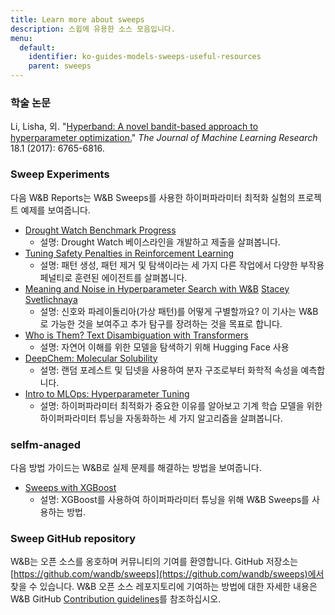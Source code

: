 ---
title: Learn more about sweeps
description: 스윕에 유용한 소스 모음입니다.
menu:
  default:
    identifier: ko-guides-models-sweeps-useful-resources
    parent: sweeps
---

### 학술 논문

Li, Lisha, 외. "[Hyperband: A novel bandit-based approach to hyperparameter optimization.](https://arxiv.org/pdf/1603.06560.pdf)" _The Journal of Machine Learning Research_ 18.1 (2017): 6765-6816.

### Sweep Experiments

다음 W&B Reports는 W&B Sweeps를 사용한 하이퍼파라미터 최적화 실험의 프로젝트 예제를 보여줍니다.

* [Drought Watch Benchmark Progress](https://wandb.ai/stacey/droughtwatch/reports/Drought-Watch-Benchmark-Progress--Vmlldzo3ODQ3OQ)
  * 설명: Drought Watch 베이스라인을 개발하고 제출을 살펴봅니다.
* [Tuning Safety Penalties in Reinforcement Learning](https://wandb.ai/safelife/benchmark-sweeps/reports/Tuning-Safety-Penalties-in-Reinforcement-Learning---VmlldzoyNjQyODM)
  * 설명: 패턴 생성, 패턴 제거 및 탐색이라는 세 가지 다른 작업에서 다양한 부작용 페널티로 훈련된 에이전트를 살펴봅니다.
* [Meaning and Noise in Hyperparameter Search with W&B](https://wandb.ai/stacey/pytorch_intro/reports/Meaning-and-Noise-in-Hyperparameter-Search--Vmlldzo0Mzk5MQ) [Stacey Svetlichnaya](https://wandb.ai/stacey)
  * 설명: 신호와 파레이돌리아(가상 패턴)를 어떻게 구별할까요? 이 기사는 W&B로 가능한 것을 보여주고 추가 탐구를 장려하는 것을 목표로 합니다.
* [Who is Them? Text Disambiguation with Transformers](https://wandb.ai/stacey/winograd/reports/Who-is-Them-Text-Disambiguation-with-Transformers--VmlldzoxMDU1NTc)
  * 설명: 자연어 이해를 위한 모델을 탐색하기 위해 Hugging Face 사용
* [DeepChem: Molecular Solubility](https://wandb.ai/stacey/deepchem_molsol/reports/DeepChem-Molecular-Solubility--VmlldzoxMjQxMjM)
  * 설명: 랜덤 포레스트 및 딥넷을 사용하여 분자 구조로부터 화학적 속성을 예측합니다.
* [Intro to MLOps: Hyperparameter Tuning](https://wandb.ai/iamleonie/Intro-to-MLOps/reports/Intro-to-MLOps-Hyperparameter-Tuning--VmlldzozMTg2OTk3)
  * 설명: 하이퍼파라미터 최적화가 중요한 이유를 알아보고 기계 학습 모델을 위한 하이퍼파라미터 튜닝을 자동화하는 세 가지 알고리즘을 살펴봅니다.

### selfm-anaged

다음 방법 가이드는 W&B로 실제 문제를 해결하는 방법을 보여줍니다.

* [Sweeps with XGBoost ](https://github.com/wandb/examples/blob/master/examples/wandb-sweeps/sweeps-xgboost/xgboost_tune.py)
  * 설명: XGBoost를 사용하여 하이퍼파라미터 튜닝을 위해 W&B Sweeps를 사용하는 방법.

### Sweep GitHub repository

W&B는 오픈 소스를 옹호하며 커뮤니티의 기여를 환영합니다. GitHub 저장소는 [https://github.com/wandb/sweeps](https://github.com/wandb/sweeps)에서 찾을 수 있습니다. W&B 오픈 소스 레포지토리에 기여하는 방법에 대한 자세한 내용은 W&B GitHub [Contribution guidelines](https://github.com/wandb/wandb/blob/master/CONTRIBUTING)를 참조하십시오.
